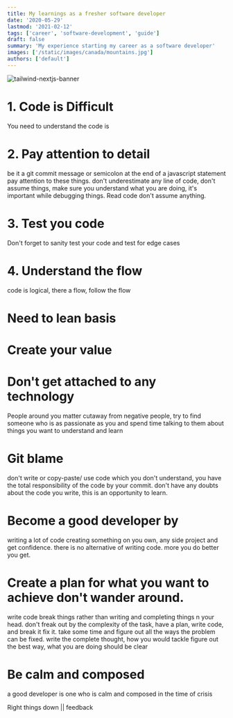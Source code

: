 ```yaml
---
title: My learnings as a fresher software developer
date: '2020-05-29'
lastmod: '2021-02-12'
tags: ['career', 'software-development', 'guide']
draft: false
summary: 'My experience starting my career as a software developer'
images: ['/static/images/canada/mountains.jpg']
authors: ['default']
---
```


![tailwind-nextjs-banner](/static/images/twitter-card.png)

# 1. Code is Difficult

You need to understand the code is

# 2. Pay attention to detail

be it a git commit message or semicolon at the end of a javascript statement pay attention to these things.
don't underestimate any line of code, don't assume things, make sure you understand what you are doing, it's important while debugging things.
Read code don't assume anything.

# 3. Test you code

Don't forget to sanity test your code and test for edge cases

# 4. Understand the flow

code is logical, there a flow, follow the flow

# Need to lean basis

# Create your value

# Don't get attached to any technology

People around you matter
cutaway from negative people, try to find someone who is as passionate as you and spend time talking to them about things you want to understand and learn

# Git blame

don't write or copy-paste/ use code which you don't understand, you have the total responsibility of the code by your commit. don't have any doubts about the code you write, this is an opportunity to learn.

# Become a good developer by 

writing a lot of code creating something on you own, any side project and get confidence. there is no alternative of writing code.
more you do better you get.

# Create a plan for what you want to achieve don't wander around.

write code break things rather than writing and completing things n your head.
don't freak out by the complexity of the task, have a plan, write code, and break it fix it.
take some time and figure out all the ways the problem can be fixed.
write the complete thought, how you would tackle
figure out the best way, what you are doing should be clear

# Be calm and composed

a good developer is one who is calm and composed in the time of crisis

Right things down || feedback
